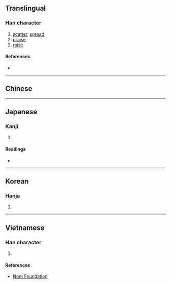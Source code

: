 {{character info/new}}
==Translingual==

===Han character===
{{Han char|rn=66|rad=攴|as=08|sn=12|four=|canj=AHOK|ids=⿰昜攵}}

# [[scatter]], [[spread]]
# [[praise]]
# [[raise]]

====References====
* {{Han ref|kx=0474.020|dkj=13306|dj=0827.140|hdz=21470.110|uh=656D|ud=25965}}

----

==Chinese==
{{zh-see|揚|v}}
----

==Japanese==

===Kanji===
{{ja-kanji|grade=|rs=攴08}}

# {{defn|lang=ja|sort=攴08}}

====Readings====
* {{ja-readings|on=[[よう]] (yō)|kun=}}

----

==Korean==

===Hanja===
{{ko-hanja|hangeul=양|eumhun=|rv=yang|mr=yang|y=yang}}

# {{defn|lang=ko|sort=攴08}}

----

==Vietnamese==

===Han character===
{{vi-readings|rs=攴08|hanviet=dương}}

# {{defn|lang=vi|sort=攴08}}

====References====
* [http://nomfoundation.org/common/nom_details.php?codepoint=656d Nom Foundation]
